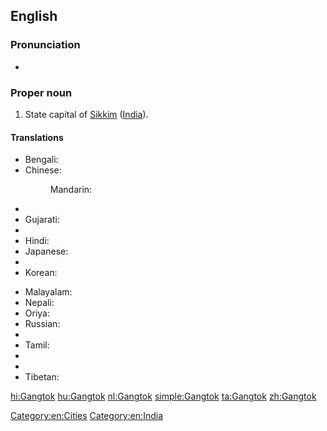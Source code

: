 ==English==
{{wikipedia}}

===Pronunciation===
* {{IPA|[ˈɡæŋ.tɒk]}}

===Proper noun===
{{en-proper noun}}

# State capital of [[Sikkim]] ([[India]]).

====Translations====
{{trans-top|capital of Sikkim}}
* Bengali: {{t-|bn|গ্যাংটক|tr=|sc=Beng}}
* Chinese:
*: Mandarin: {{t|cmn|甘托克|tr=Gāntuōkè|sc=Hani}}
* {{trreq|dz}}
* Gujarati: {{t|gu|ગંગટોક|tr=gaṃgṭok|sc=Gujr}}
* {{trreq|he}}
* Hindi: {{t+|hi|गंगटोक|tr=gaṅgṭōk}}
* Japanese: {{t-|ja|ガントク|tr=Gantoku}}
* {{trreq|kn}}
* Korean: {{t-|ko|강토크|tr=Gangtokeu}}
{{trans-mid}}
* Malayalam: {{t|ml|ഗങ്ങ്ടോക്ക്|tr=gaṅṅṭōkk|sc=Mlym}}
* Nepali: {{t-|ne|गंगटोक|sc=Deva}}
* Oriya: {{t|or|ଗାଙ୍ଗଟକ|tr=gāṅgṭak|sc=Orya}}
* Russian: {{t-|ru|Гангток|m|tr=Gangtók}}
* {{trreq|sip}}
* Tamil: {{t|ta|கேங்டாக்|sc=Taml}}
* {{trreq|te}}
* {{trreq|th}}
* Tibetan: {{t-|bo|སྒང་ཐོག|sc=Tibt}}
{{trans-bottom}}

[[Category:en:Cities]]
[[Category:en:India]]

[[hi:Gangtok]]
[[hu:Gangtok]]
[[nl:Gangtok]]
[[simple:Gangtok]]
[[ta:Gangtok]]
[[zh:Gangtok]]